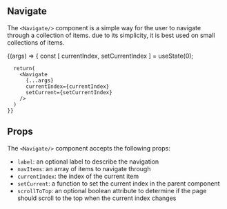 

<Meta title='Navigate' component={Navigate} />

## Navigate

The `<Navigate/>` component is a simple way for the user to navigate through a collection 
of items. due to its simplicity, it is best used on small collections of items.

<Canvas>
  <Story 
    name='Default' 
    args={{ navItems: ['item1', 'item2', 'item3'] }}>
    {(args) => { 
      const [ currentIndex, setCurrentIndex ] = useState(0);

      return(
        <Navigate 
          {...args}
          currentIndex={currentIndex}
          setCurrent={setCurrentIndex}
        />
      )
    }}
  </Story>
</Canvas>

## Props

The `<Navigate/>` component accepts the following props:

- `label`: an optional label to describe the navigation
- `navItems`: an array of items to navigate through
- `currentIndex`: the index of the current item
- `setCurrent`: a function to set the current index in the parent component
- `scrollToTop`: an optional boolean attribute to determine if the page 
should scroll to the top when the current index changes

<ArgsTable of={Navigate}/>

<BackToTop/>
